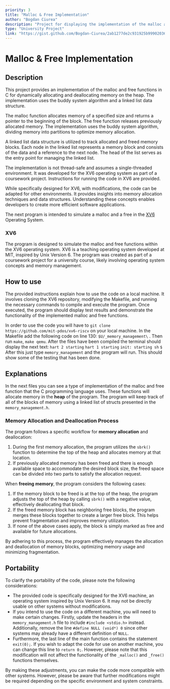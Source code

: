 ```yaml
---
priority: 3
title: "Malloc & Free Implementation"
author: "Bogdan Ciurea"
description: "Project for displaying the implementation of the malloc and free functions in C."
type: "University Project"
link: "https://gist.github.com/Bogdan-Ciurea/2ab1277de2c931925b9990203679c053"
---
```


# Malloc & Free Implementation

## Description

This project provides an implementation of the malloc and free functions in C for dynamically allocating and deallocating memory on the heap. The implementation uses the buddy system algorithm and a linked list data structure.

The malloc function allocates memory of a specified size and returns a pointer to the beginning of the block. The free function releases previously allocated memory. The implementation uses the buddy system algorithm, dividing memory into partitions to optimize memory allocation.

A linked list data structure is utilized to track allocated and freed memory blocks. Each node in the linked list represents a memory block and consists of the data and a reference to the next node. The head of the list serves as the entry point for managing the linked list.

The implementation is not thread-safe and assumes a single-threaded environment. It was developed for the XV6 operating system as part of a coursework project. Instructions for running the code in XV6 are provided.

While specifically designed for XV6, with modifications, the code can be adapted for other environments. It provides insights into memory allocation techniques and data structures. Understanding these concepts enables developers to create more efficient software applications.

The next program is intended to simulate a malloc and a free in the [XV6](https://github.com/mit-pdos/xv6-riscv) Operating System.

### XV6

The program is designed to simulate the malloc and free functions within the XV6 operating system. XV6 is a teaching operating system developed at MIT, inspired by Unix Version 6. The program was created as part of a coursework project for a university course, likely involving operating system concepts and memory management.

## How to use

The provided instructions explain how to use the code on a local machine. It involves cloning the XV6 repository, modifying the Makefile, and running the necessary commands to compile and execute the program. Once executed, the program should display test results and demonstrate the functionality of the implemented malloc and free functions.

In order to use the code you will have to `git clone https://github.com/mit-pdos/xv6-riscv` on your local machine.
In the Makefile add the following code on line 130: `$U/_memory_management\` .
Then run `make`, `make qemu`. After the files have been compiled the terminal should display the next text:
`hart 2 starting`
`hart 1 starting`
`init: starting sh`
`$`
After this just type `memory_management` and the program will run. This should show some of the testing that has been done.

## Explanations

In the next files you can see a type of implementation of the malloc and free function that the C programming language uses.
These functions will allocate memory in the **heap** of the program.
The program will keep track of all of the blocks of memory using a linked list of structs presented in the `memory_management.h`.

### Memory Allocation and Deallocation Process

The program follows a specific workflow for **memory allocation** and deallocation:

1. During the first memory allocation, the program utilizes the `sbrk()` function to determine the top of the heap and allocates memory at that location.
2. If previously allocated memory has been freed and there is enough available space to accommodate the desired block size, the freed space can be divided into two parts to satisfy the allocation request.

When **freeing memory**, the program considers the following cases:

1. If the memory block to be freed is at the top of the heap, the program adjusts the top of the heap by calling `sbrk()` with a negative value, effectively deallocating that block.
2. If the freed memory block has neighboring free blocks, the program merges these blocks together to create a larger free block. This helps prevent fragmentation and improves memory utilization.
3. If none of the above cases apply, the block is simply marked as free and available for future allocations.

By adhering to this process, the program effectively manages the allocation and deallocation of memory blocks, optimizing memory usage and minimizing fragmentation.

## Portability

To clarify the portability of the code, please note the following considerations:

- The provided code is specifically designed for the XV6 machine, an operating system inspired by Unix Version 6. It may not be directly usable on other systems without modifications.
- If you intend to use the code on a different machine, you will need to make certain changes. Firstly, update the headers in the `memory_management.h` file to include `#include <stdio.h>` instead. Additionally, remove the line `#define NULL (void*) 0` since other systems may already have a different definition of `NULL`.
- Furthermore, the last line of the main function contains the statement `exit(0);`. If you wish to adapt the code for use on another machine, you can change this line to `return 0;`. However, please note that this modification will not affect the functionality of the `_malloc()` and `_free()` functions themselves.

By making these adjustments, you can make the code more compatible with other systems. However, please be aware that further modifications might be required depending on the specific environment and system constraints.

